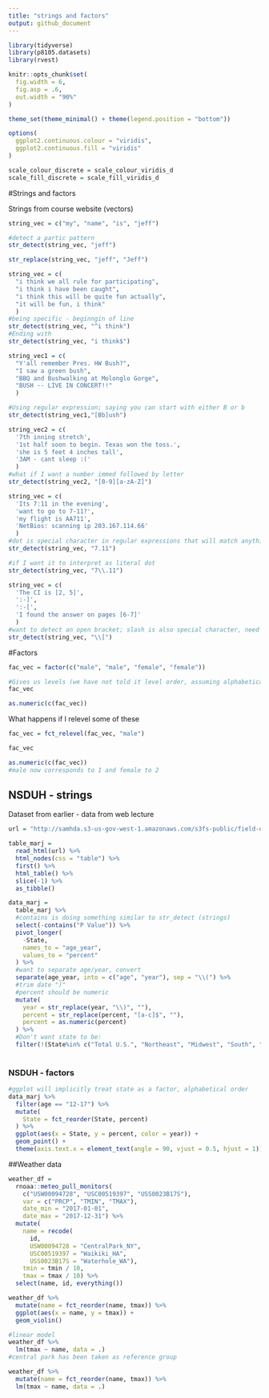 ```yaml
---
title: "strings and factors"
output: github_document
---
```


```r
library(tidyverse)
library(p8105.datasets)
library(rvest)

knitr::opts_chunk$set(
  fig.width = 6, 
  fig.asp = .6,
  out.width = "90%"
)

theme_set(theme_minimal() + theme(legend.position = "bottom"))

options(
  ggplot2.continuous.colour = "viridis", 
  ggplot2.continuous.fill = "viridis"
)

scale_colour_discrete = scale_colour_viridis_d
scale_fill_discrete = scale_fill_viridis_d
```

#Strings and factors

Strings from course website (vectors)

```r
string_vec = c("my", "name", "is", "jeff")

#detect a partic pattern
str_detect(string_vec, "jeff")

str_replace(string_vec, "jeff", "Jeff")

string_vec = c(
  "i think we all rule for participating",
  "i think i have been caught",
  "i think this will be quite fun actually",
  "it will be fun, i think"
  )
#being specific - beginngin of line
str_detect(string_vec, "^i think")
#Ending with
str_detect(string_vec, "i think$")

string_vec1 = c(
  "Y'all remember Pres. HW Bush?",
  "I saw a green bush",
  "BBQ and Bushwalking at Molonglo Gorge",
  "BUSH -- LIVE IN CONCERT!!"
  )

#Using regular expression; saying you can start with either B or b
str_detect(string_vec1,"[Bb]ush")

string_vec2 = c(
  '7th inning stretch',
  '1st half soon to begin. Texas won the toss.',
  'she is 5 feet 4 inches tall',
  '3AM - cant sleep :('
  )
#what if I want a number immed followed by letter
str_detect(string_vec2, "[0-9][a-zA-Z]")

string_vec = c(
  'Its 7:11 in the evening',
  'want to go to 7-11?',
  'my flight is AA711',
  'NetBios: scanning ip 203.167.114.66'
  )
#dot is special character in regular expressions that will match anything
str_detect(string_vec, "7.11")

#if I want it to interpret as literal dot
str_detect(string_vec, "7\\.11")

string_vec = c(
  'The CI is [2, 5]',
  ':-]',
  ':-[',
  'I found the answer on pages [6-7]'
  )
#want to detect an open bracket; slash is also special character, need \\
str_detect(string_vec, "\\[")
```

#Factors 

```r
fac_vec = factor(c("male", "male", "female", "female"))

#Gives us levels (we have not told it level order, assuming alphabetical)
fac_vec

as.numeric(c(fac_vec))
```

What happens if I relevel some of these

```r
fac_vec = fct_relevel(fac_vec, "male")

fac_vec

as.numeric(c(fac_vec))
#male now corresponds to 1 and female to 2
```

## NSDUH - strings

Dataset from earlier - data from web lecture

```r
url = "http://samhda.s3-us-gov-west-1.amazonaws.com/s3fs-public/field-uploads/2k15StateFiles/NSDUHsaeShortTermCHG2015.htm"

table_marj = 
  read_html(url) %>% 
  html_nodes(css = "table") %>% 
  first() %>% 
  html_table() %>% 
  slice(-1) %>% 
  as_tibble()

```

```r
data_marj = 
  table_marj %>% 
  #contains is doing something similar to str_detect (strings)
  select(-contains("P Value")) %>% 
  pivot_longer(
    -State, 
    names_to = "age_year",
    values_to = "percent"
  ) %>% 
  #want to separate age/year, convert
  separate(age_year, into = c("age", "year"), sep = "\\(") %>% 
  #trim date ")"
  #percent should be numeric
  mutate(
    year = str_replace(year, "\\)", ""),
    percent = str_replace(percent, "[a-c]$", ""),
    percent = as.numeric(percent)
  ) %>% 
  #Don't want state to be:
  filter(!(State%in% c("Total U.S.", "Northeast", "Midwest", "South", "West")))
  
```

### NSDUH - factors

```r
#ggplot will implicitly treat state as a factor, alphabetical order
data_marj %>% 
  filter(age == "12-17") %>% 
  mutate(
    State = fct_reorder(State, percent)
  ) %>% 
  ggplot(aes(x = State, y = percent, color = year)) +
  geom_point() +
  theme(axis.text.x = element_text(angle = 90, vjust = 0.5, hjust = 1))
```

##Weather data

```r
weather_df = 
  rnoaa::meteo_pull_monitors(
    c("USW00094728", "USC00519397", "USS0023B17S"),
    var = c("PRCP", "TMIN", "TMAX"), 
    date_min = "2017-01-01",
    date_max = "2017-12-31") %>%
  mutate(
    name = recode(
      id, 
      USW00094728 = "CentralPark_NY", 
      USC00519397 = "Waikiki_HA",
      USS0023B17S = "Waterhole_WA"),
    tmin = tmin / 10,
    tmax = tmax / 10) %>%
  select(name, id, everything())
```

```r
weather_df %>% 
  mutate(name = fct_reorder(name, tmax)) %>% 
  ggplot(aes(x = name, y = tmax)) + 
  geom_violin()
```

```r
#linear model
weather_df %>% 
  lm(tmax ~ name, data = .)
#central park has been taken as reference group

weather_df %>% 
  mutate(name = fct_reorder(name, tmax)) %>% 
  lm(tmax ~ name, data = .)
```



